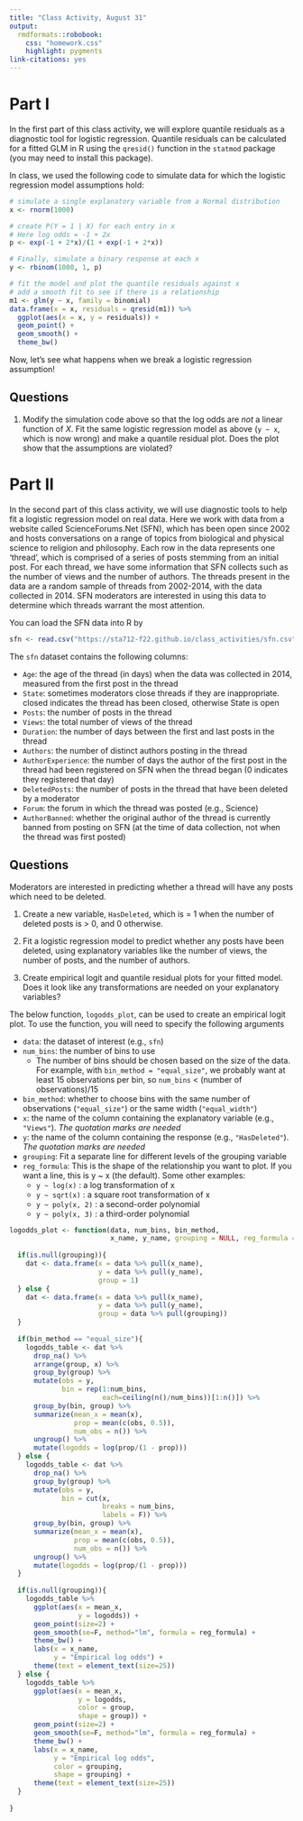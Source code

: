 ```yaml
---
title: "Class Activity, August 31"
output: 
  rmdformats::robobook:
    css: "homework.css"
    highlight: pygments
link-citations: yes
---
```


# Part I

In the first part of this class activity, we will explore quantile residuals as a diagnostic tool for logistic regression. Quantile residuals can be calculated for a fitted GLM in R using the `qresid()` function in the `statmod` package (you may need to install this package).

In class, we used the following code to simulate data for which the logistic regression model assumptions hold:

```r
# simulate a single explanatory variable from a Normal distribution
x <- rnorm(1000)

# create P(Y = 1 | X) for each entry in x
# Here log odds = -1 + 2x
p <- exp(-1 + 2*x)/(1 + exp(-1 + 2*x))

# Finally, simulate a binary response at each x
y <- rbinom(1000, 1, p)

# fit the model and plot the quantile residuals against x
# add a smooth fit to see if there is a relationship
m1 <- glm(y ~ x, family = binomial)
data.frame(x = x, residuals = qresid(m1)) %>%
  ggplot(aes(x = x, y = residuals)) +
  geom_point() +
  geom_smooth() +
  theme_bw()
```

Now, let's see what happens when we break a logistic regression assumption!

## Questions

1. Modify the simulation code above so that the log odds are *not* a linear function of $X$. Fit the same logistic regression model as above (`y ~ x`, which is now wrong) and make a quantile residual plot. Does the plot show that the assumptions are violated?

# Part II

In the second part of this class activity, we will use diagnostic tools to help fit a logistic regression model on real data. Here we work with data from a website called ScienceForums.Net (SFN), which has been open since 2002 and hosts conversations on a range of topics from biological and physical science to religion and philosophy. Each row in the data represents one ‘thread’, which is comprised of a series of posts stemming from an initial post. For each thread, we have some information that SFN collects such as the number of views and the number of authors. The threads present in the data are a random sample of threads from 2002-2014, with the data collected in 2014. SFN moderators are interested in using this data to determine which threads warrant the most attention.

You can load the SFN data into R by

```r
sfn <- read.csv("https://sta712-f22.github.io/class_activities/sfn.csv")
```

The `sfn` dataset contains the following columns:

* `Age`: the age of the thread (in days) when the data was collected in 2014, measured from the first post in the thread
* `State`: sometimes moderators close threads if they are inappropriate. closed indicates the thread has been closed, otherwise State is open
* `Posts`: the number of posts in the thread
* `Views`: the total number of views of the thread
* `Duration`: 	the number of days between the first and last posts in the thread
* `Authors`: the number of distinct authors posting in the thread
* `AuthorExperience`: the number of days the author of the first post in the thread had been registered on SFN when the thread began (0 indicates they registered that day)
* `DeletedPosts`: the number of posts in the thread that have been deleted by a moderator
* `Forum`: the forum in which the thread was posted (e.g., Science)
* `AuthorBanned`: whether the original author of the thread is currently banned from posting on SFN (at the time of data collection, not when the thread was first posted)

## Questions

Moderators are interested in predicting whether a thread will have any posts which need to be deleted.

1. Create a new variable, `HasDeleted`, which is = 1 when the number of deleted posts is > 0, and 0 otherwise.

2. Fit a logistic regression model to predict whether any posts have been deleted, using explanatory variables like the number of views, the number of posts, and the number of authors.

3. Create empirical logit and quantile residual plots for your fitted model. Does it look like any transformations are needed on your explanatory variables?

The below function, `logodds_plot`, can be used to create an empirical logit plot. To use the function, you will need to specify the following arguments

* `data`: the dataset of interest (e.g., `sfn`)
* `num_bins`: the number of bins to use
  * The number of bins should be chosen based on the size of the data. For example, with `bin_method = "equal_size"`, we probably want at least 15 observations per bin, so `num_bins` < (number of observations)/15
* `bin_method`: whether to choose bins with the same number of observations (`"equal_size"`) or the same width (`"equal_width"`)
* `x`: the name of the column containing the explanatory variable (e.g., `"Views"`). *The quotation marks are needed*
* `y`: the name of the column containing the response (e.g., `"HasDeleted"`). *The quotation marks are needed*
* `grouping`: Fit a separate line for different levels of the grouping variable
* `reg_formula`: This is the shape of the relationship you want to plot. If you want a line, this is y ~ x (the default). Some other examples:
  * `y ~ log(x)` : a log transformation of x
  * `y ~ sqrt(x)` : a square root transformation of x
  * `y ~ poly(x, 2)` : a second-order polynomial
  * `y ~ poly(x, 3)` : a third-order polynomial

```r
logodds_plot <- function(data, num_bins, bin_method,
                         x_name, y_name, grouping = NULL, reg_formula = y ~ x){
  
  if(is.null(grouping)){
    dat <- data.frame(x = data %>% pull(x_name), 
                      y = data %>% pull(y_name),
                      group = 1)
  } else {
    dat <- data.frame(x = data %>% pull(x_name), 
                      y = data %>% pull(y_name),
                      group = data %>% pull(grouping))
  }
  
  if(bin_method == "equal_size"){
    logodds_table <- dat %>%
      drop_na() %>%
      arrange(group, x) %>%
      group_by(group) %>%
      mutate(obs = y,
             bin = rep(1:num_bins,
                       each=ceiling(n()/num_bins))[1:n()]) %>%
      group_by(bin, group) %>%
      summarize(mean_x = mean(x),
                prop = mean(c(obs, 0.5)),
                num_obs = n()) %>%
      ungroup() %>%
      mutate(logodds = log(prop/(1 - prop)))
  } else {
    logodds_table <- dat %>%
      drop_na() %>%
      group_by(group) %>%
      mutate(obs = y,
             bin = cut(x, 
                       breaks = num_bins,
                       labels = F)) %>%
      group_by(bin, group) %>%
      summarize(mean_x = mean(x),
                prop = mean(c(obs, 0.5)),
                num_obs = n()) %>%
      ungroup() %>%
      mutate(logodds = log(prop/(1 - prop)))
  }
  
  if(is.null(grouping)){
    logodds_table %>%
      ggplot(aes(x = mean_x,
                 y = logodds)) +
      geom_point(size=2) +
      geom_smooth(se=F, method="lm", formula = reg_formula) +
      theme_bw() +
      labs(x = x_name,
           y = "Empirical log odds") +
      theme(text = element_text(size=25))
  } else {
    logodds_table %>%
      ggplot(aes(x = mean_x,
                 y = logodds,
                 color = group,
                 shape = group)) +
      geom_point(size=2) +
      geom_smooth(se=F, method="lm", formula = reg_formula) +
      theme_bw() +
      labs(x = x_name,
           y = "Empirical log odds",
           color = grouping,
           shape = grouping) +
      theme(text = element_text(size=25))
  }
  
}
```


